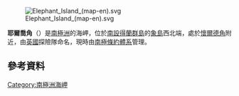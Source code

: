[[Image:Elephant_Island_(map-en).svg|thumb]]

'''耶爾喬角'''（{{lang-en|Cape Yelcho}}）是[[南極洲|南極洲]]的海岬，位於[[南設得蘭群島|南設得蘭群島]]的[[象島_(南極洲)|象島]]西北端，處於[[懷爾德角|懷爾德角]]附近，由[[英國|英國]]探險隊命名，現時由[[南極條約體系|南極條約體系]]管理。

==參考資料==
{{coord|61.001|S|55.285|W|display=title}}

{{Antarctica-geo-stub}}
[[Category:南極洲海岬|Category:南極洲海岬]]